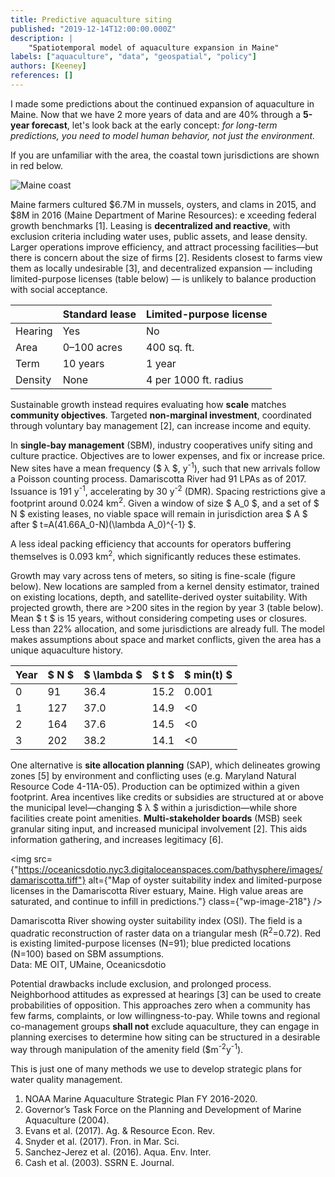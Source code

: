```yaml
---
title: Predictive aquaculture siting
published: "2019-12-14T12:00:00.000Z"
description: |
    "Spatiotemporal model of aquaculture expansion in Maine"
labels: ["aquaculture", "data", "geospatial", "policy"]
authors: [Keeney]
references: []
---
```


I made some predictions about the continued expansion of aquaculture in Maine. 
Now that we have 2 more years of data and are 40% through a **5-year forecast**, 
let's look back at the early concept: *for long-term predictions, 
you need to model human behavior, not just the environment.*

If you are unfamiliar with the area, the coastal town jurisdictions are shown in red below.

![Maine coast](maine-coast-bw.png)

Maine farmers cultured \$6.7M in mussels, oysters, and clams in 2015, and $8M in 2016 (Maine Department of Marine Resources): e
xceeding federal growth benchmarks [1]. Leasing is **decentralized and reactive**, with exclusion criteria including water uses, 
public assets, and lease density. Larger operations improve efficiency, and attract processing facilities—but there is 
concern about the size of firms [2]. Residents closest to farms view them as locally undesirable [3], and decentralized 
expansion — including limited-purpose licenses (table below) — is unlikely to balance production with social acceptance.

| | Standard lease | Limited-purpose license |
|----|----|----|
| Hearing | Yes | No |
| Area | 0–100 acres | 400 sq. ft. |
| Term | 10 years | 1 year| 
|  Density | None | 4 per 1000 ft. radius |

Sustainable growth instead requires evaluating how **scale** matches **community objectives**. 
Targeted **non-marginal investment**, coordinated through voluntary bay management [2], can increase income and equity.

In **single-bay management** (SBM), industry cooperatives unify siting and culture practice. 
Objectives are to lower expenses, and fix or increase price. New sites have a mean frequency ($ λ  $, y<sup>-1</sup>), 
such that new arrivals follow a Poisson counting process. Damariscotta River had 91 LPAs as of 2017. Issuance is 191 y<sup>-1</sup>, 
accelerating by 30 y<sup>-2</sup> (DMR). Spacing restrictions give a footprint around 0.024 km<sup>2</sup>. 
Given a window of size $ A_0  $, and a set of $ N  $ existing leases, no viable space will remain 
in jurisdiction area $ A  $ after $ t=A(41.66A_0-N)(\lambda A_0)^{-1}  $. 

A less ideal packing efficiency that accounts for operators buffering themselves is 0.093 km<sup>2</sup>, which significantly reduces these estimates. 

Growth may vary across tens of meters, so siting is fine-scale (figure below). New locations are sampled from a kernel density estimator, 
trained on existing locations, depth, and satellite-derived oyster suitability. With projected growth, there are >200 sites in the region 
by year 3 (table below). Mean $ t  $ is 15 years, without considering competing uses or closures. Less than 22% allocation, 
and some jurisdictions are already full. The model makes assumptions about space and market conflicts, given the area has a unique aquaculture history.

| Year |$ N $|$ \lambda $|$ t $|$ min(t) $|
|---|---|---|---|---|
| 0 | 91 | 36.4 | 15.2 | 0.001 |
| 1 | 127 | 37.0 | 14.9 | <0 |
| 2 | 164 | 37.6 | 14.5 |<0 |
| 3 | 202 | 38.2 | 14.1 | <0 | 


One alternative is **site allocation planning** (SAP), which delineates growing zones [5] by environment and conflicting uses 
(e.g. Maryland Natural Resource Code 4-11A-05). Production can be optimized within a given footprint. 
Area incentives like credits or subsidies are structured at or above the municipal level—changing $ λ  $ within a 
jurisdiction—while shore facilities create point amenities. **Multi-stakeholder boards** (MSB) seek granular 
siting input, and increased municipal involvement [2]. This aids information gathering, and increases legitimacy [6].

<img 
    src={"https://oceanicsdotio.nyc3.digitaloceanspaces.com/bathysphere/images/damariscotta.tiff"} 
    alt={"Map of oyster suitability index and limited-purpose licenses in the Damariscotta River estuary, Maine. High value areas are saturated, and continue to infill in predictions."} 
    class={"wp-image-218"}
/>
<figcaption>Damariscotta River showing oyster suitability index (OSI). The field is a quadratic reconstruction of raster data on a triangular mesh (R<sup>2</sup>=0.72). Red is existing limited-purpose licenses (N=91);  blue predicted locations (N=100) based on SBM assumptions. 
    <br/>
    Data: ME OIT, UMaine, Oceanicsdotio
</figcaption>

Potential drawbacks include exclusion, and prolonged process. Neighborhood attitudes as expressed at hearings [3] can 
be used to create probabilities of opposition. This approaches zero when a community has few farms, complaints, or low 
willingness-to-pay. While towns and regional co-management groups **shall not** exclude aquaculture, 
they can engage in planning exercises to determine how siting can be structured in a desirable way through manipulation of
 the amenity field ($m<sup>-2</sup>y<sup>-1</sup>).
 
This is just one of many methods we use to develop strategic plans for water quality management.

1. NOAA Marine Aquaculture Strategic Plan FY 2016-2020. 
2. Governor’s Task Force on the Planning and Development of Marine Aquaculture (2004).
3. Evans et al. (2017). Ag. &amp; Resource Econ. Rev.
4. Snyder et al. (2017). Fron. in Mar. Sci.
5. Sanchez-Jerez et al. (2016). Aqua. Env. Inter.
6. Cash et al. (2003). SSRN E. Journal.